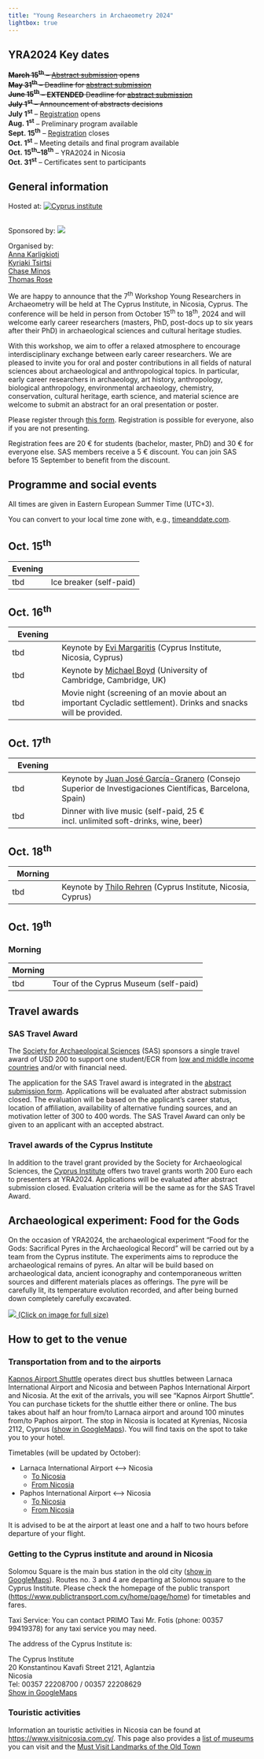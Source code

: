 ```yaml
---
title: "Young Researchers in Archaeometry 2024"
lightbox: true
---
```


::: {.callout-note}
## YRA2024 Key dates
~~**March 15^th^** – [Abstract submission](https://forms.gle/txhdzYgtvHt5LEoh6) opens~~  
~~**May 31^th^** – Deadline for [abstract submission](https://forms.gle/txhdzYgtvHt5LEoh6)~~  
~~**June 15^th^** – **EXTENDED** Deadline for [abstract submission](https://forms.gle/txhdzYgtvHt5LEoh6)~~  
~~**July 1^st^** – Announcement of abstracts decisions~~  
**July 1^st^** – [Registration](https://forms.gle/vJCm7feYgBijP4FGA) opens  
**Aug. 1^st^** – Preliminary program available  
**Sept. 15^th^** – [Registration](https://forms.gle/vJCm7feYgBijP4FGA) closes  
**Oct. 1^st^** – Meeting details and final program available  
**Oct. 15^th^–18^th^** – YRA2024 in Nicosia   
**Oct. 31^st^** – Certificates sent to participants
:::

## General information 

::: {.column-margin}
Hosted at: [![Cyprus institute](https://www.cyi.ac.cy/templates/gk_rockwall/images/logo_cy_og_image.jpg)](https://www.cyi.ac.cy/)  
&nbsp;  

::: {layout="[ 55 , 45 ]"}

::: {#column-empty}
Sponsored by: [![](assets/img/SAS_logo.png)](https://socarchsci.org)
:::

::: {#column-empty}
Organised by:  
[Anna Karligkioti](team.qmd#anna-karligkioti)  
[Kyriaki Tsirtsi](team.qmd#kyriaki-tsirtsi)  
[Chase Minos](team.qmd#chase-minos)  
[Thomas Rose](team.qmd#thomas-rose) 
:::

:::

:::

We are happy to announce that the 7^th^ Workshop Young Researchers in Archaeometry will be held at The Cyprus Institute, in Nicosia, Cyprus. The conference will be held in person from October 15^th^ to 18^th^, 2024 and will welcome early career researchers (masters, PhD, post-docs up to six years after their PhD) in archaeological sciences and cultural heritage studies.

With this workshop, we aim to offer a relaxed atmosphere to encourage interdisciplinary exchange between early career researchers. We are pleased to invite you for oral and poster contributions in all fields of natural sciences about archaeological and anthropological topics. In particular, early career researchers in archaeology, art history, anthropology, biological anthropology, environmental archaeology, chemistry, conservation, cultural heritage, earth science, and material science are welcome to submit an abstract for an oral presentation or poster.

Please register through [this form](https://forms.gle/vJCm7feYgBijP4FGA). Registration is possible for everyone, also if you are not presenting. 

Registration fees are 20 € for students (bachelor, master, PhD) and 30 € for everyone else. SAS members receive a 5 € discount. You can join SAS before 15 September to benefit from the discount. 

## Programme and social events

All times are given in Eastern European Summer Time (UTC+3). 

[You can convert to your local time zone with, e.g., [timeanddate.com](https://www.timeanddate.com/worldclock/converter.html?iso=20241014T090000&p1=680).]{.aside}

::: {.panel-tabset}

## **Oct. 15^th^**

|Evening||
|--|--------|
|tbd | Ice breaker (self-paid) |

## **Oct. 16^th^**

|Evening||
|--|--------|
|tbd| Keynote by [Evi Margaritis](https://www.cyi.ac.cy/index.php/starc/about-the-center/starc-our-people/itemlist/user/161-Evi-Margaritis.html) (Cyprus Institute, Nicosia, Cyprus)|
|tbd| Keynote by [Michael Boyd](https://www.arch.cam.ac.uk/directory/mjb235) (University of Cambridge, Cambridge, UK)|
|tbd| Movie night (screening of an movie about an important Cycladic settlement). Drinks and snacks will be provided. |

## **Oct. 17^th^**

|Evening||
|--|--------|
|tbd | Keynote by [Juan José García-Granero](https://www.researchgate.net/profile/Juan-Jose-Garcia-Granero) (Consejo Superior de Investigaciones Científicas, Barcelona, Spain)|
|tbd | Dinner with live music (self-paid, 25 € incl. unlimited soft-drinks, wine, beer) |

## **Oct. 18^th^**

|Morning||
|--|--------|
|tbd | Keynote by [Thilo Rehren](https://www.cyi.ac.cy/index.php/starc/about-the-center/starc-our-people/itemlist/user/943-thilo-rehren.html) (Cyprus Institute, Nicosia, Cyprus) |

## **Oct. 19^th^**

### Morning

|Morning||
|--|--------|
|tbd | Tour of the Cyprus Museum (self-paid) |

:::




## Travel awards

### SAS Travel Award 

The [Society for Archaeological Sciences](https://socarchsci.org) (SAS) sponsors a single travel award of USD 200 to support one student/ECR from [low and middle income countries](https://datahelpdesk.worldbank.org/knowledgebase/articles/906519-world-bank-country-and-lending-groups) and/or with financial need.    

The application for the SAS Travel award is integrated in the [abstract submission form](https://forms.gle/txhdzYgtvHt5LEoh6). Applications will be evaluated after abstract submission closed. The evaluation will be based on the applicant's career status, location of affiliation, availability of alternative funding sources, and an motivation letter of 300 to 400 words. The SAS Travel Award can only be given to an applicant with an accepted abstract. 

### Travel awards of the Cyprus Institute 

In addition to the travel grant provided by the Society for Archaeological Sciences, the [Cyprus Institute](https://www.cyi.ac.cy/) offers two travel grants worth 200 Euro each to presenters at YRA2024. Applications will be evaluated after abstract submission closed. Evaluation criteria will be the same as for the SAS Travel Award.

<!-- 
The text blocks below can be used as template for upcoming announcements 
-->

<!-- 
::: {.callout-note}
## YRA 2023 Key dates
~~**May 15^th^** – Deadline for abstract submission~~  
~~**May 31^th^** – **EXTENDED** Deadline for abstract submission~~    
~~**June 15^th^** – Announcement of abstracts decisions & Opening for registration~~   
~~**Aug. 15^th^** – Preliminary program~~    
~~**Sept. 15^th^** – Deadline for in-presence registration~~  
~~**Sept. 25^th^** – Deadline for online [registration](https://forms.gle/vJCm7feYgBijP4FGA)~~  
~~**Sept. 26^th^** – Meeting details and final program~~   
**Oct. 4^th^–6^th^** – YRA 2023 Workshop in Tübingen   
:::

-->

<!-- 

## Call for Abstracts

We are happy to announce that the **6^th^ Workshop Young Researchers in Archaeometry** will be held in **hybrid format** at the **University of Tübingen**, Germany from **October 4^th^ to 6^th^, 2023**. The workshop will once again welcome early career researchers (master, PhD, first postdoc) in archaeological sciences and cultural heritage studies.

With this workshop we aim to offer a relaxed atmosphere to encourage interdisciplinary exchange between early career researchers. With a hybrid format, we are happy to welcome participants in person, as well as those online from all around the world, who cannot come to Tübingen. We are pleased to invite you for oral contributions in all kinds of natural sciences about archaeological and anthropological topics. In particular, early career researchers in archaeology, art history, anthropology, biology, chemistry, conservation, cultural heritage, earth science, material science, medicine, physics are welcome to submit an abstract.
-->

<!-- 

## Abstract submission

Abstract submission is closed. The submitted abstracts are now evaluated. 

Send us your abstract (max. 250 words) until  ~~May 15^th^, 2023~~ **May 31^st^ 2023** (extended deadline) via the [submission form](https://forms.gle/vki7aE9LgHKM1AN27). 

Presentations can be either a 5 min digital poster or a 15 min oral presentation, with additional time for questions. Online presentations will be scheduled in a way that considers the different presenters' time zones.

-->

<!--
## Registration

[Hosted at [![Logo University of Tübingen](https://uni-tuebingen.de/typo3conf/ext/project/Resources/Public/Images/Logo_Universitaet_Tuebingen.svg)](https://uni-tuebingen.de/en/)]{.aside}

Please register through [this form](https://forms.gle/vJCm7feYgBijP4FGA). Registration is possible for everyone, also if you are not presenting. 

Registration fee for in-presence participation: 30 €. Online participation is free.

You will receive the Zoom link and abstract booklet on September 26. 
-->

<!--
## Program

All times are given in Central European Time (UTC+2). 

[You can convert to your local time zone with, e.g., [timeanddate.com](https://www.timeanddate.com/worldclock/converter.html?iso=20231004T090000&p1=37).]{.aside}

::: {.panel-tabset}

## **Oct. 3^rd^**

|||
|--|--------|
|20:00|Icebreaker<br />*[Ratskeller](https://maps.app.goo.gl/yMbpg2o1NwAJbnCU7) (Haaggasse 4, 72070 Tübingen)*|

## **Oct. 4^th^**

|||
|--|--------|
|08:30 – 09:00|Welcoming and registration|
|09:00 – 09:15|Opening|
|09:15 – 09:50|Keynote: **Susanne Greiff**<br />*TBA*|
|||
|09:50 – 10:10|*Coffee break*|
|||
||**Session 1: Ceramics I and Architecture**|
|10:10 – 10:30|*Tracing the cultural and trade relations of the Spanish Empire and the Lesser Caribbean Antilles in the 16^th^ and 17^th^ centuries through ceramic analysis*<br />**Sonia Pujals Blanch**, Jaume Buxeda i Garrigós, Roberta  Mentesana|

:::
-->
## Archaeological experiment: Food for the Gods
::: {layout="[ 25 , 75 ]"}

::: {#column-text}
On the occasion of YRA2024, the archaeological experiment "Food for the Gods: Sacrifical Pyres in the Archaeological Record" will be carried out by a team from the Cyprus institute. The experiments aims to reproduce the archaeological remains of pyres. An altar will be build based on archaeological data, ancient iconography and contemporaneous written sources and different materials places as offerings. The pyre will be carefully lit, its temperature evolution recorded, and after being burned down completely carefully excavated.  
:::

::: {#column-image}
[![](assets/img/YRA2024_pyre.png)  (Click on image for full size)](assets/img/YRA2024_pyre.png)  
 
:::


:::


## How to get to the venue

### Transportation from and to the airports

[Kapnos Airport Shuttle](https://kapnosairportshuttle.com) operates direct bus shuttles between Larnaca International Airport and Nicosia and between Paphos International Airport and Nicosia. At the exit of the arrivals, you will see “Kapnos Airport Shuttle”. You can purchase tickets for the shuttle either there or online. The bus takes about half an hour from/to Larnaca airport and around 100 minutes from/to Paphos airport. The stop in Nicosia is located at Kyrenias, Nicosia 2112, Cyprus ([show in GoogleMaps](https://maps.app.goo.gl/32Gud8zQgbpPVB6NA)). You will find taxis on the spot to take you to your hotel. 

Timetables (will be updated by October): 

* Larnaca International Airport <--> Nicosia
  * [To Nicosia](https://kapnosairportshuttle.com/routes/4/en/1)
  * [From Nicosia](https://kapnosairportshuttle.com/routes/5/en/1)
* Paphos International Airport <--> Nicosia
  * [To Nicosia](https://kapnosairportshuttle.com/routes/10/en/1)
  * [From Nicosia](https://kapnosairportshuttle.com/routes/11/en/1)

It is advised to be at the airport at least one and a half to two hours before departure of your flight.

### Getting to the Cyprus institute and around in Nicosia

Solomou Square is the main bus station in the old city ([show in GoogleMaps](https://maps.app.goo.gl/sfRhBE3N72Bd9DiF7)). Routes no. 3 and 4 are departing at Solomou square to the Cyprus Institute. Please check the homepage of the public transport (<https://www.publictransport.com.cy/home/page/home>) for timetables and fares. 

Taxi Service: You can contact PRIMO Taxi Mr. Fotis (phone: 00357 99419378) for any taxi service you may need.

The address of the Cyprus Institute is:  

The Cyprus Institute  
20 Konstantinou Kavafi Street 2121, Aglantzia  
Nicosia  
Tel: 00357 22208700 / 00357 22208629  
[Show in GoogleMaps](https://maps.app.goo.gl/UUH5qhus6TgY1XVv6)

### Touristic activities

Information an touristic activities in Nicosia can be found at <https://www.visitnicosia.com.cy/>. This page also provides a [list of museums](https://www.visitnicosia.com.cy/museums/) you can visit and the [Must Visit Landmarks of the Old Town](https://www.visitnicosia.com.cy/the-must-visit-landmarks-of-old-town/)
